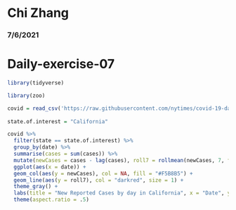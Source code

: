 # Chi Zhang
### 7/6/2021
# Daily-exercise-07

```r
library(tidyverse)

library(zoo)

covid = read_csv('https://raw.githubusercontent.com/nytimes/covid-19-data/master/us-counties.csv')
 
state.of.interest = "California"

covid %>%
  filter(state == state.of.interest) %>%
  group_by(date) %>%
  summarise(cases = sum(cases)) %>%
  mutate(newCases = cases - lag(cases), roll7 = rollmean(newCases, 7, fill = NA, align = "right")) %>%
  ggplot(aes(x = date)) +
  geom_col(aes(y = newCases), col = NA, fill = "#F5B8B5") +
  geom_line(aes(y = roll7), col = "darkred", size = 1) +
  theme_gray() +
  labs(title = "New Reported Cases by day in California", x = "Date", y = "Newcases") +
  theme(aspect.ratio = .5)

```

